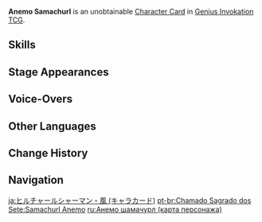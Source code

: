 {{About|the [[Character Card]]|the [[Common Enemy]]|Anemo Samachurl}}
{{Genius Invokation TCG Infobox
|title       = A&shy;ne&shy;mo Sa&shy;ma&shy;churl
|id          = 003501
|image       = Anemo Samachurl Character Card.png
|type        = Character Card
|health      = 4
|element     = Anemo
|faction     = Monster;Hilichurl
|weapon      = Other Weapons
|features    = Anemo Samachurl
}}
'''Anemo Samachurl''' is an unobtainable [[Character Card]] in [[Genius Invokation TCG]].

==Skills==
{{Genius Invokation TCG Skills Table}}

==Stage Appearances==
{{Genius Invokation TCG Stage Appearances}}

==Voice-Overs==
{{VO/Enemy
|enemy                   = Shaman Wind (Character Card)
|vo_01_00_title          = Character Select
|vo_01_01_tx_en          = {{A|vo gcg monster shaman wind selectonstage 01.ogg}} {{A|vo gcg monster shaman wind selectonstage 02.ogg}} {{A|vo gcg monster shaman wind selectonstage 03.ogg}}

|vo_02_00_title          = Prayer to the Winds
|vo_02_01_tx_en          = {{A|vo gcg monster shaman wind elementalart 01.ogg}} {{A|vo gcg monster shaman wind elementalart 02.ogg}} {{A|vo gcg monster shaman wind elementalart 03.ogg}}

|vo_03_00_title          = Galeforce Shock
|vo_03_01_tx_en          = {{A|vo gcg monster shaman wind elementalburst 01.ogg}} {{A|vo gcg monster shaman wind elementalburst 02.ogg}} {{A|vo gcg monster shaman wind elementalburst 03.ogg}}

|vo_04_00_title          = Heavy Hit Taken
|vo_04_01_tx_en          = {{A|vo gcg monster shaman wind hitheavy 01.ogg}} {{A|vo gcg monster shaman wind hitheavy 02.ogg}} {{A|vo gcg monster shaman wind hitheavy 03.ogg}}

|vo_05_00_title          = Defeated
|vo_05_01_tx_en          = {{A|vo gcg monster shaman wind die 01.ogg}} {{A|vo gcg monster shaman wind die 02.ogg}} {{A|vo gcg monster shaman wind die 03.ogg}}
}}

==Other Languages==
{{Other Languages|Transclude = Anemo Samachurl}}

==Change History==
{{Change History|3.3}}

==Navigation==
{{Genius Invokation TCG Navbox|Character Card Unobtainable}}

[[ja:ヒルチャールシャーマン・風 (キャラカード)]]
[[pt-br:Chamado Sagrado dos Sete:Samachurl Anemo]]
[[ru:Анемо шамачурл (карта персонажа)]]